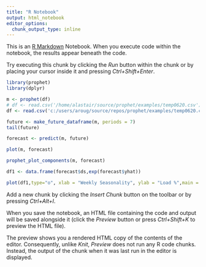 ```yaml
---
title: "R Notebook"
output: html_notebook
editor_options: 
  chunk_output_type: inline
---
```


This is an [R Markdown](http://rmarkdown.rstudio.com) Notebook. When you execute code within the notebook, the results appear beneath the code. 

Try executing this chunk by clicking the *Run* button within the chunk or by placing your cursor inside it and pressing *Ctrl+Shift+Enter*. 

```r
library(prophet)
library(dplyr)
```

```r
m <- prophet(df)
# df <- read.csv('/home/alastair/source/prophet/examples/temp0620.csv') %>% mutate(y=log(y))
df <- read.csv('c:/users/aroug/source/repos/prophet/examples/temp0620.csv') %>% mutate(y=log(y))
```
  
  
```r
future <- make_future_dataframe(m, periods = 7)
tail(future)
```

```r
forecast <- predict(m, future)
```

```r
plot(m, forecast)
```

```r
prophet_plot_components(m, forecast)
```

```r
df1 <- data.frame(forecast$ds,exp(forecast$yhat))
```

```r
plot(df1,type="o", xlab = "Weekly Seasonality", ylab = "Load %",main = "Forecast of Load % for Daily Sailing at 0620")
```


Add a new chunk by clicking the *Insert Chunk* button on the toolbar or by pressing *Ctrl+Alt+I*.

When you save the notebook, an HTML file containing the code and output will be saved alongside it (click the *Preview* button or press *Ctrl+Shift+K* to preview the HTML file).

The preview shows you a rendered HTML copy of the contents of the editor. Consequently, unlike *Knit*, *Preview* does not run any R code chunks. Instead, the output of the chunk when it was last run in the editor is displayed.
